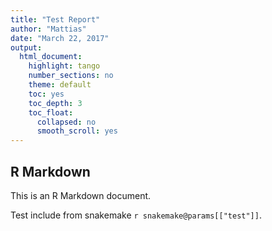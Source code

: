 ```yaml
---
title: "Test Report"
author: "Mattias"
date: "March 22, 2017"
output:
  html_document:
    highlight: tango
    number_sections: no
    theme: default
    toc: yes
    toc_depth: 3
    toc_float:
      collapsed: no
      smooth_scroll: yes
---
```



## R Markdown

This is an R Markdown document.

Test include from snakemake `r snakemake@params[["test"]]`.
